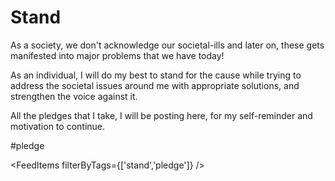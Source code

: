 # Stand
<!--
This page contains only content that has the tag **stand and pledge**.

This works thanks to this code:

```jsx
<FeedItems filterByTags={['stand']} />
```

More about the `FeedItems` component in the docs: [gatsby-theme-chronoblog#feeditems-component](https://github.com/Chronoblog/gatsby-theme-chronoblog#feeditems-component)

This is convenient for creating pages with your works, portfolio, collecting articles of a certain subject in one place, etc.

If you do not need an extra page, just remove it from `src/pages/`, and remove link to this page from the main menu: `src/gatsby-theme-chronoblog/site-header.mdx`.

More about the additional site pages in the docs: [gatsby-theme-chronoblog#pages](https://github.com/Chronoblog/gatsby-theme-chronoblog#pages)

## Projects (any content with the "project" tag):
-->


As a society, we don't acknowledge our societal-ills and later on, these gets manifested into major problems that we have today! 

As an individual, I will do my best to stand for the cause while trying to address the societal issues around me with appropriate solutions, and strengthen the voice against it. 

>
All the pledges that I take, I will be posting here, for my self-reminder and motivation to continue.
>
#pledge


<FeedItems filterByTags={['stand','pledge']} />
